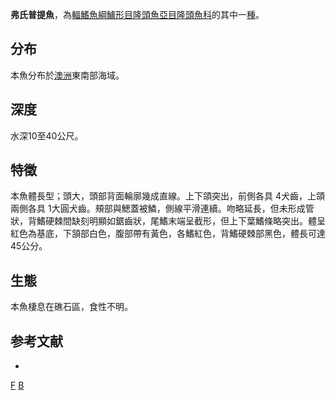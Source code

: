{{Speciesbox 
| taxon = Bodianus frenchii
| status = NT
| status_system = IUCN3.1
| image = Bodianus frenchii PC259758.JPG
| authority = [[Klunzinger|Klunzinger]], 1879
| synonyms = *Cossyphus frenchii, Klunzinger, 1879''
}}

'''弗氏普提魚'''，為[[輻鰭魚綱|輻鰭魚綱]][[鱸形目|鱸形目]][[隆頭魚亞目|隆頭魚亞目]][[隆頭魚科|隆頭魚科]]的其中一[[種|種]]。

==分布==
本魚分布於[[澳洲|澳洲]]東南部海域。

==深度==
水深10至40公尺。

==特徵==
本魚體長型；頭大，頭部背面輪廓幾成直線。上下頜突出，前側各具 4犬齒，上頜兩側各具 1大圓犬齒。頰部與鰓蓋被鱗，側線平滑連續。吻略延長，但未形成管狀，背鰭硬棘間缺刻明顯如鋸齒狀，尾鰭末端呈截形，但上下葉鰭條略突出。體呈紅色為基底，下頷部白色，腹部帶有黃色，各鰭紅色，背鰭硬棘部黑色，體長可達45公分。

==生態==
本魚棲息在礁石區，食性不明。

==参考文献==
*{{FishBase_species|genus=Bodianus|species=frenchii|year=2011|month=12}}
{{Taxonbar|from=Q2270102}}

[[Category:普提魚屬|F]]
[[Category:1880年描述的魚類|B]]